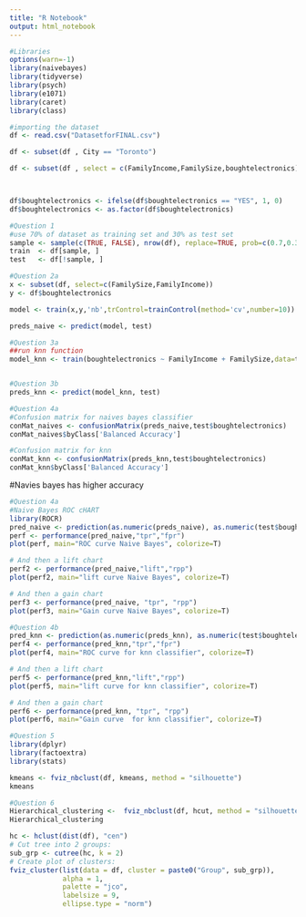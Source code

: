 ---
title: "R Notebook"
output: html_notebook
---

```{r}
#Libraries
options(warn=-1) 
library(naivebayes)
library(tidyverse)
library(psych)
library(e1071)
library(caret)
library(class)
```

```{r}

#importing the dataset
df <- read.csv("DatasetforFINAL.csv")

df <- subset(df , City == "Toronto")

df <- subset(df , select = c(FamilyIncome,FamilySize,boughtelectronics))



df$boughtelectronics <- ifelse(df$boughtelectronics == "YES", 1, 0)
df$boughtelectronics <- as.factor(df$boughtelectronics)

```

```{r}
#Question 1 
#use 70% of dataset as training set and 30% as test set
sample <- sample(c(TRUE, FALSE), nrow(df), replace=TRUE, prob=c(0.7,0.3))
train  <- df[sample, ]
test   <- df[!sample, ]


```

```{r}
#Question 2a
x <- subset(df, select=c(FamilySize,FamilyIncome))
y <- df$boughtelectronics

model <- train(x,y,'nb',trControl=trainControl(method='cv',number=10))

```

```{r}
preds_naive <- predict(model, test)
```

```{r}
#Question 3a
##run knn function
model_knn <- train(boughtelectronics ~ FamilyIncome + FamilySize,data=train, method = "knn",tuneLength = 10 )


#Question 3b
preds_knn <- predict(model_knn, test)

```

```{r}
#Question 4a
#Confusion matrix for naives bayes classifier
conMat_naives <- confusionMatrix(preds_naive,test$boughtelectronics)
conMat_naives$byClass['Balanced Accuracy']

#Confusion matrix for knn
conMat_knn <- confusionMatrix(preds_knn,test$boughtelectronics)
conMat_knn$byClass['Balanced Accuracy']

```
#Navies bayes has higher accuracy

```{r}
#Question 4a
#Naive Bayes ROC cHART
library(ROCR)
pred_naive <- prediction(as.numeric(preds_naive), as.numeric(test$boughtelectronics))
perf <- performance(pred_naive,"tpr","fpr")
plot(perf, main="ROC curve Naive Bayes", colorize=T)

# And then a lift chart
perf2 <- performance(pred_naive,"lift","rpp")
plot(perf2, main="lift curve Naive Bayes", colorize=T)

# And then a gain chart
perf3 <- performance(pred_naive, "tpr", "rpp")
plot(perf3, main="Gain curve Naive Bayes", colorize=T)

```


```{r}
#Question 4b
pred_knn <- prediction(as.numeric(preds_knn), as.numeric(test$boughtelectronics))
perf4 <- performance(pred_knn,"tpr","fpr")
plot(perf4, main="ROC curve for knn classifier", colorize=T)

# And then a lift chart
perf5 <- performance(pred_knn,"lift","rpp")
plot(perf5, main="lift curve for knn classifier", colorize=T)

# And then a gain chart
perf6 <- performance(pred_knn, "tpr", "rpp")
plot(perf6, main="Gain curve  for knn classifier", colorize=T)
```

```{r}
#Question 5
library(dplyr)
library(factoextra)
library(stats)

kmeans <- fviz_nbclust(df, kmeans, method = "silhouette")
kmeans

```

```{r}
#Question 6
Hierarchical_clustering <-  fviz_nbclust(df, hcut, method = "silhouette")
Hierarchical_clustering

hc <- hclust(dist(df), "cen")
# Cut tree into 2 groups: 
sub_grp <- cutree(hc, k = 2)
# Create plot of clusters: 
fviz_cluster(list(data = df, cluster = paste0("Group", sub_grp)), 
             alpha = 1, 
             palette = "jco", 
             labelsize = 9, 
             ellipse.type = "norm") 
```



